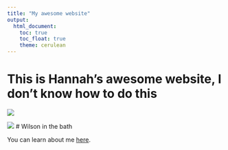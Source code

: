 ```yaml
---
title: "My awesome website"
output: 
  html_document:
    toc: true
    toc_float: true
    theme: cerulean
---
```


# This is Hannah's awesome website, I don't know how to do this

![](https://media.giphy.com/media/drXGoW1iudhKw/giphy.gif)

![](Wilson.jpg)
# Wilson in the bath

You can learn about me [here](about.html).